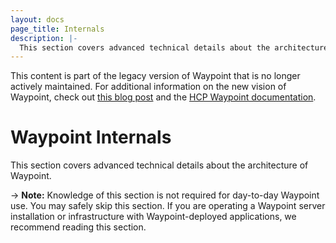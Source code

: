 ```yaml
---
layout: docs
page_title: Internals
description: |-
  This section covers advanced technical details about the architecture of Waypoint.
---
```


<Warning>

This content is part of the legacy version of Waypoint that is no longer actively maintained. For additional information on the new vision of Waypoint, check out [this blog post](https://www.hashicorp.com/blog/a-new-vision-for-hcp-waypoint) and the [HCP Waypoint documentation](/hcp/docs/waypoint).

</Warning>

# Waypoint Internals

This section covers advanced technical details about the architecture of Waypoint.

-> **Note:** Knowledge of this section is not required for day-to-day
Waypoint use. You may safely skip this section. If you are operating a
Waypoint server installation or infrastructure with Waypoint-deployed
applications, we recommend reading this section.
